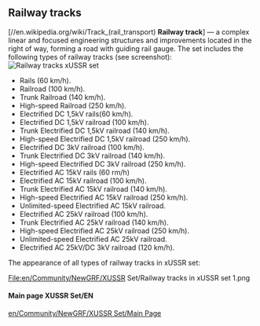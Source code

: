 == Railway tracks ==
[//en.wikipedia.org/wiki/Track_(rail_transport) '''Railway track''']  — a complex linear and focused engineering structures and improvements located in the right of way, forming a road with guiding rail gauge.
The set includes the following types of railway tracks (see screenshot):
[[File:en/Community/NewGRF/XUSSR Set/Railway tracks 1.png|frame|right| Railway tracks xUSSR set]]
* Rails (60 km/h).
* Railroad (100 km/h).
* Trunk Railroad (140 km/h).
* High-speed Railroad (250 km/h).
* Electrified DC  1,5kV rails(60 km/h).
* Electrified DC  1,5kV railroad (100 km/h).
* Trunk Electrified DC 1,5kV railroad (140 km/h).
* High-speed Electrified DC 1,5kV railroad (250 km/h).
* Electrified DC  3kV railroad (100 km/h).
* Trunk Electrified DC 3kV railroad (140 km/h).
* High-speed Electrified DC 3kV railroad (250 km/h).
* Electrified AC 15kV rails (60 rm/h)
* Electrified AC 15kV railroad (100 km/h).
* Trunk Electrified AC 15kV railroad (140 km/h).
* High-speed Electrified AC 15kV railroad (250 km/h).
* Unlimited-speed Electrified AC 15kV railroad.
* Electrified AC 25kV railroad (100 km/h).
* Trunk Electrified AC 25kV railroad (140 km/h).
* High-speed Electrified AC 25kV railroad (250 km/h).
* Unlimited-speed Electrified AC 25kV railroad.
* Electrified AC 25kV/DC 3kV railroad (120 km/h).
The appearance of all types of railway tracks in xUSSR set:
<gallery>
File:en/Community/NewGRF/XUSSR Set/Railway tracks in xUSSR set 1.png
</gallery>

====Main page XUSSR Set/EN====
[[en/Community/NewGRF/XUSSR Set/Main Page]]